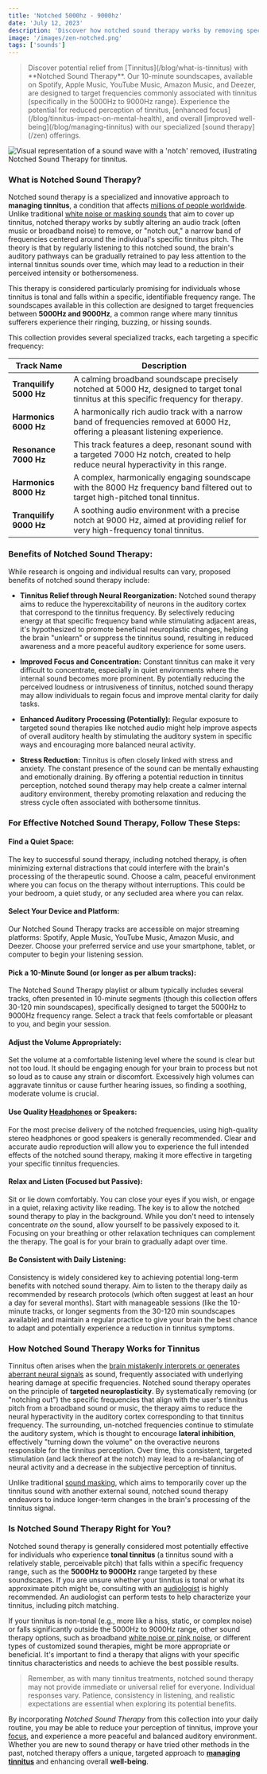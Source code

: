 ```yaml
---
title: 'Notched 5000hz - 9000hz'
date: 'July 12, 2023'
description: 'Discover how notched sound therapy works by removing specific frequencies to reduce tinnitus and improve auditory health.'
image: '/images/zen-notched.png'
tags: ['sounds']
---
```


<Blockquote>
  Discover potential relief from [Tinnitus](/blog/what-is-tinnitus) with
  **Notched Sound Therapy**. Our 10-minute soundscapes, available on Spotify,
  Apple Music, YouTube Music, Amazon Music, and Deezer, are designed to target
  frequencies commonly associated with tinnitus (specifically in the 5000Hz to
  9000Hz range). Experience the potential for reduced perception of tinnitus,
  [enhanced focus](/blog/tinnitus-impact-on-mental-health), and overall
  [improved well-being](/blog/managing-tinnitus) with our specialized [sound
  therapy](/zen) offerings.
</Blockquote>

<Image
  src="/images/zen-notched.png"
  alt="Visual representation of a sound wave with a 'notch' removed, illustrating Notched Sound Therapy for tinnitus."
/>

<StreamingPlatforms
  spotifyLink="https://open.spotify.com/album/7vpL9EGwZ4D9tqcO49yesG"
  appleMusicLink="https://music.apple.com/us/album/beyond-the-buzz-2/1697744383"
  youtubeMusicLink="https://music.youtube.com/playlist?list=OLAK5uy_ktmkHv-uExGFdKmMDk4AYm3T3tHFqU2r0&si=eP2OyHX7UFvujZ2V"
  amazonMusicLink="https://music.amazon.com/albums/B0CBNJQCGV"
  deezerLink="https://deezer.page.link/j3Qrwgn4TnRSju6q8"
/>

### What is Notched Sound Therapy?

Notched sound therapy is a specialized and innovative approach to **managing tinnitus**, a condition that affects [millions of people worldwide](/blog/tinnitus-statistics-how-many-are-affected). Unlike traditional [white noise or masking sounds](/blog/the-power-of-white-noise) that aim to cover up tinnitus, notched therapy works by subtly altering an audio track (often music or broadband noise) to remove, or "notch out," a narrow band of frequencies centered around the individual's specific tinnitus pitch. The theory is that by regularly listening to this notched sound, the brain's auditory pathways can be gradually retrained to pay less attention to the internal tinnitus sounds over time, which may lead to a reduction in their perceived intensity or bothersomeness.

This therapy is considered particularly promising for individuals whose tinnitus is tonal and falls within a specific, identifiable frequency range. The soundscapes available in this collection are designed to target frequencies between **5000Hz and 9000Hz**, a common range where many tinnitus sufferers experience their ringing, buzzing, or hissing sounds.

This collection provides several specialized tracks, each targeting a specific frequency:

| Track Name              | Description                                                                                                                            |
| ----------------------- | -------------------------------------------------------------------------------------------------------------------------------------- |
| **Tranquilify 5000 Hz** | A calming broadband soundscape precisely notched at 5000 Hz, designed to target tonal tinnitus at this specific frequency for therapy. |
| **Harmonics 6000 Hz**   | A harmonically rich audio track with a narrow band of frequencies removed at 6000 Hz, offering a pleasant listening experience.        |
| **Resonance 7000 Hz**   | This track features a deep, resonant sound with a targeted 7000 Hz notch, created to help reduce neural hyperactivity in this range.   |
| **Harmonics 8000 Hz**   | A complex, harmonically engaging soundscape with the 8000 Hz frequency band filtered out to target high-pitched tonal tinnitus.        |
| **Tranquilify 9000 Hz** | A soothing audio environment with a precise notch at 9000 Hz, aimed at providing relief for very high-frequency tonal tinnitus.        |

### Benefits of Notched Sound Therapy:

While research is ongoing and individual results can vary, proposed benefits of notched sound therapy include:

- **Tinnitus Relief through Neural Reorganization:** Notched sound therapy aims to reduce the hyperexcitability of neurons in the auditory cortex that correspond to the tinnitus frequency. By selectively reducing energy at that specific frequency band while stimulating adjacent areas, it's hypothesized to promote beneficial neuroplastic changes, helping the brain "unlearn" or suppress the tinnitus sound, resulting in reduced awareness and a more peaceful auditory experience for some users.

- **Improved Focus and Concentration:** Constant tinnitus can make it very difficult to concentrate, especially in quiet environments where the internal sound becomes more prominent. By potentially reducing the perceived loudness or intrusiveness of tinnitus, notched sound therapy may allow individuals to regain focus and improve mental clarity for daily tasks.

- **Enhanced Auditory Processing (Potentially):** Regular exposure to targeted sound therapies like notched audio might help improve aspects of overall auditory health by stimulating the auditory system in specific ways and encouraging more balanced neural activity.

- **Stress Reduction:** Tinnitus is often closely linked with stress and anxiety. The constant presence of the sound can be mentally exhausting and emotionally draining. By offering a potential reduction in tinnitus perception, notched sound therapy may help create a calmer internal auditory environment, thereby promoting relaxation and reducing the stress cycle often associated with bothersome tinnitus.

### For Effective Notched Sound Therapy, Follow These Steps:

#### <Highlighter>Find a Quiet Space:</Highlighter>

The key to successful sound therapy, including notched therapy, is often minimizing external distractions that could interfere with the brain's processing of the therapeutic sound. Choose a calm, peaceful environment where you can focus on the therapy without interruptions. This could be your bedroom, a quiet study, or any secluded area where you can relax.

#### <Highlighter>Select Your Device and Platform:</Highlighter>

Our Notched Sound Therapy tracks are accessible on major streaming platforms: Spotify, Apple Music, YouTube Music, Amazon Music, and Deezer. Choose your preferred service and use your smartphone, tablet, or computer to begin your listening session.

#### <Highlighter>Pick a 10-Minute Sound (or longer as per album tracks):</Highlighter>

The Notched Sound Therapy playlist or album typically includes several tracks, often presented in 10-minute segments (though this collection offers 30-120 min soundscapes), specifically designed to target the 5000Hz to 9000Hz frequency range. Select a track that feels comfortable or pleasant to you, and begin your session.

<AdComponent />

#### <Highlighter>Adjust the Volume Appropriately:</Highlighter>

Set the volume at a comfortable listening level where the sound is clear but not too loud. It should be engaging enough for your brain to process but not so loud as to cause any strain or discomfort. Excessively high volumes can aggravate tinnitus or cause further hearing issues, so finding a soothing, moderate volume is crucial.

#### <Highlighter>Use Quality [Headphones](/blog/noise-canceling-headphones-for-tinnitus) or Speakers:</Highlighter>

For the most precise delivery of the notched frequencies, using high-quality stereo headphones or good speakers is generally recommended. Clear and accurate audio reproduction will allow you to experience the full intended effects of the notched sound therapy, making it more effective in targeting your specific tinnitus frequencies.

#### <Highlighter>Relax and Listen (Focused but Passive):</Highlighter>

Sit or lie down comfortably. You can close your eyes if you wish, or engage in a quiet, relaxing activity like reading. The key is to allow the notched sound therapy to play in the background. While you don't need to intensely concentrate _on_ the sound, allow yourself to be passively exposed to it. Focusing on your breathing or other relaxation techniques can complement the therapy. The goal is for your brain to gradually adapt over time.

#### <Highlighter>Be Consistent with Daily Listening:</Highlighter>

Consistency is widely considered key to achieving potential long-term benefits with notched sound therapy. Aim to listen to the therapy daily as recommended by research protocols (which often suggest at least an hour a day for several months). Start with manageable sessions (like the 10-minute tracks, or longer segments from the 30-120 min soundscapes available) and maintain a regular practice to give your brain the best chance to adapt and potentially experience a reduction in tinnitus symptoms.

### How Notched Sound Therapy Works for Tinnitus

Tinnitus often arises when the [brain mistakenly interprets or generates aberrant neural signals](/blog/what-role-does-the-brain-play-in-tinnitus) as sound, frequently associated with underlying hearing damage at specific frequencies. Notched sound therapy operates on the principle of **targeted neuroplasticity**. By systematically removing (or "notching out") the specific frequencies that align with the user's tinnitus pitch from a broadband sound or music, the therapy aims to reduce the neural hyperactivity in the auditory cortex corresponding to that tinnitus frequency. The surrounding, un-notched frequencies continue to stimulate the auditory system, which is thought to encourage **lateral inhibition**, effectively "turning down the volume" on the overactive neurons responsible for the tinnitus perception. Over time, this consistent, targeted stimulation (and lack thereof at the notch) may lead to a re-balancing of neural activity and a decrease in the subjective perception of tinnitus.

Unlike traditional [sound masking](/blog/the-power-of-white-noise), which aims to temporarily cover up the tinnitus sound with another external sound, notched sound therapy endeavors to induce longer-term changes in the brain's processing of the tinnitus signal.

<AdComponent />

### Is Notched Sound Therapy Right for You?

Notched sound therapy is generally considered most potentially effective for individuals who experience **tonal tinnitus** (a tinnitus sound with a relatively stable, perceivable pitch) that falls within a specific frequency range, such as the **5000Hz to 9000Hz** range targeted by these soundscapes. If you are unsure whether your tinnitus is tonal or what its approximate pitch might be, consulting with an [audiologist](/blog/how-audiologists-diagnose-and-treat-tinnitus) is highly recommended. An audiologist can perform tests to help characterize your tinnitus, including pitch matching.

If your tinnitus is non-tonal (e.g., more like a hiss, static, or complex noise) or falls significantly outside the 5000Hz to 9000Hz range, other sound therapy options, such as broadband [white noise or pink noise](/blog/the-power-of-white-noise), or different types of customized sound therapies, might be more appropriate or beneficial. It's important to find a therapy that aligns with your specific tinnitus characteristics and needs to achieve the best possible results.

<Blockquote>
  Remember, as with many tinnitus treatments, notched sound therapy may not
  provide immediate or universal relief for everyone. Individual responses vary.
  Patience, consistency in listening, and realistic expectations are essential
  when exploring its potential benefits.
</Blockquote>

By incorporating _Notched Sound Therapy_ from this collection into your daily routine, you may be able to reduce your perception of tinnitus, improve your [focus](/blog/tinnitus-impact-on-mental-health), and experience a more peaceful and balanced auditory environment. Whether you are new to sound therapy or have tried other methods in the past, notched therapy offers a unique, targeted approach to **[managing tinnitus](/blog/managing-tinnitus)** and enhancing overall **well-being**.
